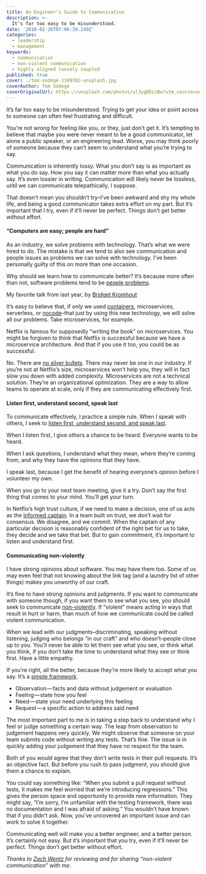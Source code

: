 ```yaml
---
title: An Engineer’s Guide to Communication
description: >-
  It’s far too easy to be misunderstood.
date: '2018-02-26T07:06:39.249Z'
categories:
  - leadership
  - management
keywords:
  - communication
  - non-violent communication
  - highly aligned loosely coupled
published: true
cover: ./tom-sodoge-1169782-unsplash.jpg
coverAuthor: Tom Sodoge
coverOriginalUrl: https://unsplash.com/photos/ul3ygBELnBw?utm_source=unsplash&utm_medium=referral&utm_content=creditCopyText
---
```


It’s far too easy to be misunderstood. Trying to get your idea or point across to someone can often feel frustrating and difficult.

You’re not wrong for feeling like you, or they, just don’t get it. It’s tempting to believe that maybe you were never meant to be a good communicator, let alone a public speaker, or an engineering lead. Worse, you may think poorly of someone because they can’t seem to understand what you’re trying to say.

Communication is inherently lossy. What you don’t say is as important as what you do say. How you say it can matter more than what you actually say. It’s even lossier in writing. Communication will likely never be lossless, until we can communicate telepathically, I suppose.

That doesn’t mean you shouldn’t try–I’ve been awkward and shy my whole life, and being a good communicator takes extra effort on my part. But it’s important that I try, even if it’ll never be perfect. Things don’t get better without effort.

#### “Computers are easy; people are hard”

As an industry, we solve problems with technology. That’s what we were hired to do. The mistake is that we tend to also see communication and people issues as problems we can solve with technology. I’ve been personally guilty of this on more than one occasion.

Why should we learn how to communicate better? It’s because more often than not, software problems tend to be [people problems](https://blog.fogcreek.com/all-software-problems-are-people-problems-interview-with-roy-osherove/).

My favorite talk from last year, by [Bridget Kromhout](https://twitter.com/bridgetkromhout)

It’s easy to believe that, if only we used [containers](https://queue.acm.org/detail.cfm?id=3185224), microservices, serverless, or [nocode](https://github.com/kelseyhightower/nocode)–that just by using this new technology, we will solve all our problems. Take microservices, for example.

Netflix is famous for supposedly “writing the book” on microservices. You might be forgiven to think that Netflix is successful because we have a microservice architecture. And that if you use it too, you could be as successful.

No. There are [no silver bullets](http://worrydream.com/refs/Brooks-NoSilverBullet.pdf). There may never be one in our industry. If you’re not at Netflix’s size, microservices won’t help you, they will in fact slow you down with added complexity. Microservices are not a technical solution. They’re an organizational optimization. They are a way to allow teams to operate at scale, only if they are communicating effectively first.

#### Listen first, understand second, speak last

To communicate effectively, I practice a simple rule. When I speak with others, I seek to [listen first, understand second, and speak last](https://youtu.be/8l-YpiiBH4o?t=612).

When I listen first, I give others a chance to be heard. Everyone wants to be heard.

When I ask questions, I understand what they mean, where they’re coming from, and why they have the opinions that they have.

I speak last, because I get the benefit of hearing everyone’s opinion before I volunteer my own.

When you go to your next team meeting, give it a try. Don’t say the first thing that comes to your mind. You’ll get your turn.

In Netflix’s high trust culture, if we need to make a decision, one of us acts as the [informed captain](https://jobs.netflix.com/culture). In a team built on trust, we don’t wait for consensus. We disagree, and we commit. When the captain of any particular decision is reasonably confident of the right bet for us to take, they decide and we take that bet. But to gain commitment, it’s important to listen and understand first.

#### Communicating non-violently

I have strong opinions about software. You may have them too. Some of us may even feel that not knowing about the link tag (and a laundry list of other things) makes you unworthy of our craft.

It’s fine to have strong opinions and judgments. If you want to communicate with someone though, if you want them to see what you see, you should seek to communicate [non-violently](https://medium.com/@eriktorenberg_/on-nonviolent-communication-33ca8c7ebfcb). If “violent” means acting in ways that result in hurt or harm, than much of how we communicate could be called violent communication.

When we lead with our judgments–discriminating, speaking without listening, judging who belongs “in our craft” and who doesn’t–people close up to you. You’ll never be able to let them see what you see, or think what you think, if you don’t take the time to understand what they see or think first. Have a little empathy.

If you’re right, all the better, because they’re more likely to accept what you say. It’s a [simple framework](http://firstround.com/review/power-up-your-team-with-nonviolent-communication-principles/).

*   Observation — facts and data without judgement or evaluation
*   Feeling — state how you feel
*   Need — state your need underlying this feeling
*   Request — a specific action to address said need

The most important part to me is in taking a step back to understand why I feel or judge something a certain way. The leap from observation to judgement happens very quickly. We might observe that someone on your team submits code without writing any tests. That’s fine. The issue is in quickly adding your judgement that they have no respect for the team.

Both of you would agree that they don’t write tests in their pull requests. It’s an objective fact. But before you rush to pass judgment, you should give them a chance to explain.

You could say something like: “When you submit a pull request without tests, it makes me feel worried that we’re introducing regressions.” This gives the person space and opportunity to provide new information. They might say, “I’m sorry, I’m unfamiliar with the testing framework, there was no documentation and I was afraid of asking.” You wouldn’t have known that if you didn’t ask. Now, you’ve uncovered an important issue and can work to solve it together.

Communicating well will make you a better engineer, and a better person. It’s certainly not easy. But it’s important that you try, even if it’ll never be perfect. Things don’t get better without effort.

_Thanks to_ [_Zach Wentz_](https://www.informedcaptain.com/) _for reviewing and for sharing “non-violent communication” with me._
